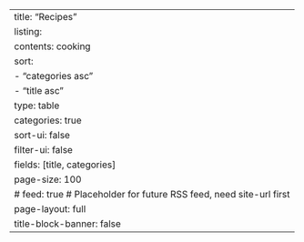 ---
title: "Recipes"
listing:
  contents: cooking
  sort: 
    - "categories asc"
    - "title asc"
  type: table
  categories: true
  sort-ui: false
  filter-ui: false
  fields: [title, categories]
  page-size: 100
  # feed: true  # Placeholder for future RSS feed, need site-url first
page-layout: full
title-block-banner: false
---